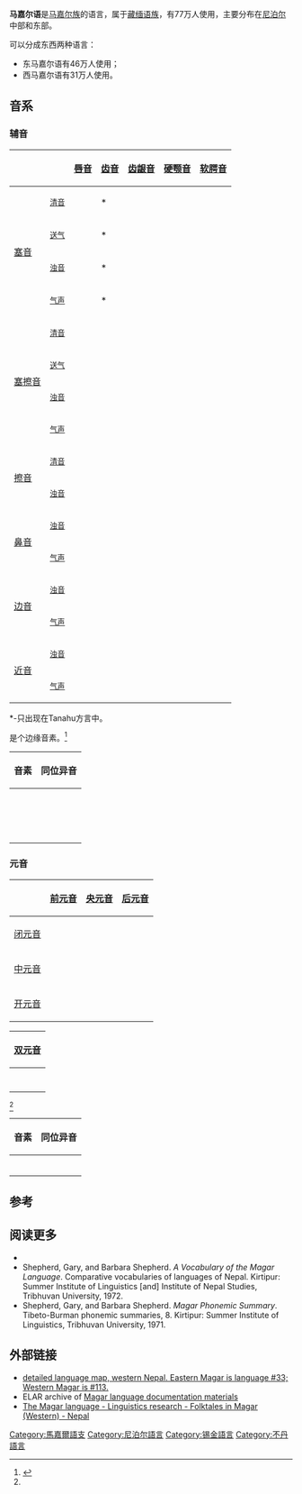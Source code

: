 {{about||[[匈牙利|匈牙利]]的[[马扎尔语|马扎尔语]]|匈牙利语}}
{{Infobox language
| name        = 马嘉尔语
| nativename  = 
| familycolor = Sino-Tibetan
| states      = [[尼泊尔|尼泊尔]]、[[不丹|不丹]]、[[锡金|锡金]]
| region      = [[南亞|南亞]]
| speakers    = 77万
| fam1        = [[汉藏语系|汉藏语系]]
| fam2        = [[藏緬語族|藏緬語族]]
| fam3        = [[马嘉尔语支|马嘉尔语支]]？
| iso2        = sit（其他汉藏语）
| lc1  = mgp | ld1  = 东马嘉尔语
| lc2  = mrd | ld2  = 西马嘉尔语
| iso6        = mgrj
}}
'''马嘉尔语'''是[[马嘉尔族|马嘉尔族]]的语言，属于[[藏缅语族|藏缅语族]]，有77万人使用，主要分布在[[尼泊尔|尼泊尔]]中部和东部。

可以分成东西两种语言：
* 东马嘉尔语有46万人使用；
* 西马嘉尔语有31万人使用。

==音系==

===辅音===
{| class="wikitable" style="text-align:center"
! colspan="2" |
![[唇音|唇音]]
![[齿音|齿音]]
![[齿龈音|齿龈音]]
![[硬颚音|硬颚音]]
![[软腭音|软腭音]]
![[声门音|声门音]]
|-
! rowspan="4" |[[塞音|塞音]]
!<small>[[清音|清音]]</small>
|{{IPA|p}}
|{{IPA|t̪}}*
|{{IPA|t}}
|
|{{IPA|k}}
|{{IPA|[ʔ]}}
|-
!<small>[[送气|送气]]</small>
|{{IPA|pʰ}}
|{{IPA|t̪ʰ}}*
|{{IPA|tʰ}}
|
|{{IPA|kʰ}}
|
|-
!<small>[[浊音|浊音]]</small>
|{{IPA|b}}
|{{IPA|d̪}}*
|{{IPA|d}}
|
|{{IPA|ɡ}}
|
|-
!<small>[[气声|气声]]</small>
|{{IPA|bʱ}}
|{{IPA|d̪ʱ}}*
|{{IPA|dʱ}}
|
|{{IPA|ɡʱ}}
|
|-
! rowspan="4" |[[塞擦音|塞擦音]]
!<small>[[清音|清音]]</small>
|
|
|{{IPA|t͡s}}
|
|
|
|-
!<small>[[送气|送气]]</small>
|
|
|{{IPA|t͡sʰ}}
|
|
|
|-
!<small>[[浊音|浊音]]</small>
|
|
|{{IPA|d͡z}}
|
|
|
|-
!<small>[[气声|气声]]</small>
|
|
|{{IPA|d͡zʱ}}
|
|
|
|-
! rowspan="2" |[[擦音|擦音]]
!<small>[[清音|清音]]</small>
|
|
|{{IPA|s}}
|
|
|{{IPA|h}}
|-
!<small>[[浊音|浊音]]</small>
|
|
|
|
|
|{{IPA|ɦ}}
|-
! rowspan="2" |[[鼻音|鼻音]]
!<small>[[浊音|浊音]]</small>
|{{IPA|m}}
|
|{{IPA|n}}
|
|{{IPA|ŋ}}
|
|-
!<small>[[气声|气声]]</small>
|{{IPA|mʱ}}
|
|{{IPA|nʱ}}
|
|{{IPA|ŋʱ}}
|
|-
! rowspan="2" |[[边音|边音]]
!<small>[[浊音|浊音]]</small>
|
|
|{{IPA|l}}
|
|
|
|-
!<small>[[气声|气声]]</small>
|
|
|{{IPA|lʱ}}
|
|
|
|-
! rowspan="2" |[[近音|近音]]
!<small>[[浊音|浊音]]</small>
|{{IPA|w}}
|
|{{IPA|ɹ}}
|{{IPA|j}}
|
|
|-
!<small>[[气声|气声]]</small>
|{{IPA|wʱ}}
|
|{{IPA|ɹʱ}}
|{{IPA|jʱ}}
|
|
|}
<nowiki>*</nowiki>-只出现在Tanahu方言中。

{{IPA|[ʔ]}}是个边缘音素。<ref name=":0">{{Cite book|title=A descriptive grammar of two Magar dialects of Nepal: Tanahu and Syangja Magar|last=Grunow-Hårsta|first=Karen A.|year=2008|location=University of Wisconsin-Milwaukee}}</ref>{{rp|32–67}}
{| class="wikitable"
!音素
!同位异音
|-
|{{IPA|/p/}}
|{{IPA|[p̚]}}
|-
|{{IPA|/pʰ/}}
|{{IPA|[ɸ]}}
|-
|{{IPA|/t/}}
|{{IPA|[tʲ], [t̚], [ʈ]}}
|-
|{{IPA|/tʰ/}}
|{{IPA|[θ]}}
|-
|{{IPA|/d/}}
|{{IPA|[dʲ], [ɖ], [ɽ]}}
|-
|{{IPA|/k/}}
|{{IPA|[kʲ], [k̚]}}
|-
|{{IPA|/kʰ/}}
|{{IPA|[x]}}
|-
|{{IPA|/ɡ/}}
|{{IPA|[ɡʲ]}}
|-
|{{IPA|/t͡s/}}
|{{IPA|[t͡ʃ]}}
|-
|{{IPA|/t͡sʰ/}}
|{{IPA|[t͡ʃʰ]}}
|-
|{{IPA|/dz/}}
|{{IPA|[dʒ]}}
|-
|{{IPA|/d͡zʱ/}}
|{{IPA|[d͡ʒʱ]}}
|-
|{{IPA|/s/}}
|{{IPA|[ʃ]}}
|-
|{{IPA|/h/}}
|{{IPA|[ɦ]}}
|-
|{{IPA|/n/}}
|{{IPA|[nʲ]}}
|-
|{{IPA|/ŋ/}}
|{{IPA|[ŋʲ]}}
|}

===元音===
{| class="wikitable" style="text-align:center"
!
![[前元音|前元音]]
![[央元音|央元音]]
![[后元音|后元音]]
|- align="center"
![[闭元音|闭元音]]
|{{IPA link|i}}
|
|{{IPA link|u}}
|- align="center"
! rowspan="2" |[[中元音|中元音]]
|{{IPA link|e}}
|
|{{IPA link|o}}
|-
|
|
|{{IPA link|ʌ}}
|- align="center"
![[开元音|开元音]]
| 
|{{IPA link|ä|a}}
|
|}
{| class="wikitable"
![[双元音|双元音]]
|-
|{{IPA|/ia/}}
|-
|{{IPA|/iu/}}
|-
|{{IPA|/ei/}}
|-
|{{IPA|/eu/}}
|-
|{{IPA|/aɪ/}}
|-
|{{IPA|/au/}}
|-
|{{IPA|/oi/}}
|}
<ref name=":0" />
{| class="wikitable"
!音素
!同位异音
|-
|{{IPA|/i/}}
|{{IPA|[i] [ɪ] [i̤] [i̤ː] [ĩ]}}
|-
|{{IPA|/e/}}
|{{IPA|[e] [ɛ] [ẽ] [e̤] [e̤ː]}}
|-
|{{IPA|/a/}}
|{{IPA|[ä] [æ] [ä̃] [äˑ] [ä̤] [ä̤ː]}}
|-
|{{IPA|/u/}}
|{{IPA|[u] [ʊ] [u̟] [ṳ] [ṳː] [ũ]}}
|-
|{{IPA|/ʌ/}}
|{{IPA|[ʌ] [ə] [ə̃] [ʌ̤] [ʌ̃]}}
|-
|{{IPA|/o/}}
|{{IPA|[o] [o̟] [õ] [oˑ] [o̤] [o̤ː]}}
|}

==参考==
{{Reflist}}

==阅读更多==
*{{cite encyclopedia
  | last = 西
  | first = 義郎
| author-link = Yoshio Nishi
  | editor1-first = 孝
  | editor1-last = 亀井 
  | editor2-first = 六郎
  | editor2-last = 河野
  | editor3-first = 栄一
  | editor3-last = 千野
   | encyclopedia = 三省堂言語学大辞典
  | title = マガル語
  | trans-title = 马嘉尔语
  | language = ja
  | year = 1992e
  | publisher = 三省堂
  | volume = 4
  | location = Tokyo 
  | isbn =   4385152128
  | pages = 28a-40b
}}
* Shepherd, Gary, and Barbara Shepherd. ''A Vocabulary of the Magar Language''. Comparative vocabularies of languages of Nepal. Kirtipur: Summer Institute of Linguistics [and] Institute of Nepal Studies, Tribhuvan University, 1972.
* Shepherd, Gary, and Barbara Shepherd. ''Magar Phonemic Summary''. Tibeto-Burman phonemic summaries, 8. Kirtipur: Summer Institute of Linguistics, Tribhuvan University, 1971.

==外部链接==
{{Incubator|code=mgp}}
*[http://www.ethnologue.com/show_map.asp?name=NP&seq=30 detailed language map, western Nepal.  Eastern Magar is language #33; Western Magar is #113.] {{Wayback|url=http://www.ethnologue.com/show_map.asp?name=NP&seq=30 |date=20121016094328 }}
*ELAR archive of [http://elar.soas.ac.uk/deposit/0213 Magar language documentation materials] {{Wayback|url=http://elar.soas.ac.uk/deposit/0213 |date=20160601060007 }}
*[http://linguistgeek.wixsite.com/themagarlanguage The Magar language - Linguistics research - Folktales in Magar (Western) - Nepal] {{Wayback|url=http://linguistgeek.wixsite.com/themagarlanguage |date=20210209183903 }}

{{汉藏语系}}
{{尼泊尔语言}}
{{印度语言}}
{{Authority control}}

[[Category:馬嘉爾語支|Category:馬嘉爾語支]]
[[Category:尼泊尔語言|Category:尼泊尔語言]]
[[Category:锡金語言|Category:锡金語言]]
[[Category:不丹語言|Category:不丹語言]]